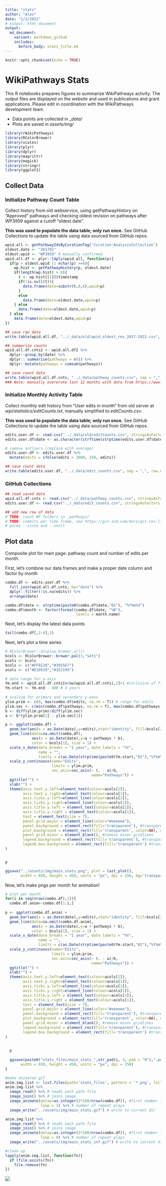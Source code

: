 ```yaml
---
title: "stats"
author: "Alex"
date: "1/2/2022"
# output: html_document
output:
  md_document:
    variant: markdown_github
    includes:
      before_body: stats_title.md
---
```


```r
knitr::opts_chunk$set(echo = TRUE)
```

# WikiPathways Stats
This R notebooks prepares figures to summarize WikiPathways activity. The output files are displayed on the website and used in publications and grant applications. Please edit in coordination with the WikiPathways development team.

* Data points are collected in _*data/*
* Plots are saved in *assets/img/*
 
```r
library(rWikiPathways) 
library(RColorBrewer)
library(scales)
library(plyr)
library(dplyr)
library(magrittr)
library(magick)
library(stringr)
library(ggplot2)
```

## Collect Data

### Initialize Pathway Count Table
Collect history from old webservice, using getPathwayHistory on "Approved" 
pathways and checking oldest revision on pathways after WP3959 against a 
cutoff "oldest.date". 

**This was used to populate the data table; only run once.** See GitHub 
Collections to update the table using data sourced from GitHub repos.

```r
wpid.all <- getPathwayIdsByCurationTag('Curation:AnalysisCollection')
oldest.date <- "201701"
oldest.wpid <- "WP3959" # manually confirmed
wpid.all.df <- plyr::ldply(wpid.all, function(p){
  if(p > oldest.wpid || nchar(p) >=6){
    wp.hist <- getPathwayHistory(p, oldest.date)
    if(length(wp.hist) > 0){
      t <- wp.hist[[1]]$timestamp
      if(!is.null(t)){
        data.frame(date=substr(t,0,6),wpid=p)
      }
      else
        data.frame(date=oldest.date,wpid=p)
    } else
      data.frame(date=oldest.date,wpid=p)
  } else
    data.frame(date=oldest.date,wpid=p)
})

## save raw data
write.table(wpid.all.df, "../_data/old/wpid_oldest_rev_2017-2022.csv", sep = ",", row.names = F)

## summarize counts
wpid.all.df.cnts2 <- wpid.all.df2 %>%
  dplyr::group_by(date) %>%
  dplyr:: summarise(pathways = n()) %>%
  dplyr::mutate(pathways = cumsum(pathways))

## save count data
write.table(wpid.all.df.cnts, "../_data/pathway_counts.csv", sep = ",", row.names = F)
### Note: manually overwrote last 12 months with data from https://www.wikipathways.org/index.php/WikiPathways:Updates
```

### Initialize Monthly Activity Table
Collect monthly edit history from "User edits in month" from old server at 
*wpi/statistics/editCounts.txt*, manually simplified to *editCounts.csv*.

**This was used to populate the data table; only run once.** See GitHub 
Collections to update the table using data sourced from GitHub repos.

```r
edits.user.df <- read.csv("../_data/old/editCounts.csv", stringsAsFactors = F)
edits.user.df$date <- as.character(strftime(strptime(edits.user.df$date,"%m/%d/%y"), "%Y%m"))

# remove outliers (replace with average)
edits.user.df <- edits.user.df %>%
  mutate(edits = ifelse(edits > 2000, 250, edits))

## save count data
write.table(edits.user.df, "../_data/edit_counts.csv", sep = ",", row.names = F)
```

### GitHub Collections

```r
## read saved data
wpid.all.df.cnts <- read.csv("../_data/pathway_counts.csv", stringsAsFactors = F)
edits.user.df <- read.csv("../_data/edit_counts.csv", stringsAsFactors = F)

## add new row of data
# TODO: count WP folders in _pathways/
# TODO: commits per time frame, see https://git-scm.com/docs/git-rev-list with
# parms --since and --until
```

## Plot data

Composite plot for main page: pathway count and number of edits per month.

First, let's combine our data frames and make a proper date column and factor by 
month
```r
combo.df <- edits.user.df %>%
  full_join(wpid.all.df.cnts, by="date") %>%
  dplyr::filter(!is.na(edits)) %>%
  arrange(date)

combo.df$date <- strptime(paste0(combo.df$date,"01"), "%Y%m%d")
combo.df$month <- factor(format(combo.df$date, "%B"),
                                levels = month.name)
```

Next, let's display the latest data points
```r
tail(combo.df[,2:4],1)
```

Next, let's plot a time series
```r

# RColorBrewer::display.brewer.all()
bcols <- RColorBrewer::brewer.pal(3,"Set1")
acols <- bcols
bcols <- c("#FF8120","#3955E7")
acols <- c("#D16919","#1E3199")

# date range for x-axis
Ym.end <- wpid.all.df.cnts[nrow(wpid.all.df.cnts),1]+1 #inclusive of final month
Ym.start <- Ym.end - 400 # 4 years
  
# scaling for primary and secondary y-axes
ylim.prim <- c(0, max(combo.df$edits, na.rm = T)) # range for edits
ylim.sec <- c(min(combo.df$pathways, na.rm = T), max(combo.df$pathways, na.rm = T))    # range for pathways
b <- diff(ylim.prim)/diff(ylim.sec)
a <- b*(ylim.prim[1] - ylim.sec[1])

p <- ggplot(combo.df) +
  geom_bar(aes(x = as.Date(date),y=edits),stat="identity", fill=bcols[2]) +
  geom_line(data=na.omit(combo.df), 
            aes(x = as.Date(date),y=a + pathways * b), 
            color = bcols[1], size = 1) +
  scale_x_date(date_breaks = "1 year", date_labels = "%Y",
               name = "",
               limits = c(as.Date(strptime(paste0(Ym.start,"01"),"%Y%m%d")),as.Date(strptime(paste0(Ym.end,"01"),"%Y%m%d")))) +
  scale_y_continuous(name="Edits", 
                     limits = ylim.prim,
                     sec.axis=sec_axis(~ (. - a)/b, 
                                       name="Pathways")) +
  ggtitle("") +
  xlab("") +
  theme(axis.text.y.left=element_text(colour=acols[2]),
        axis.text.y.right=element_text(colour=acols[1]),
        axis.ticks.y.left=element_line(colour=acols[2]),
        axis.ticks.y.right=element_line(colour=acols[1]),
        axis.title.y.left = element_text(colour=acols[2]),
        axis.title.y.right = element_text(colour=acols[1]),
        text = element_text(size = 7),
        panel.grid.major = element_line(color="#eeeeee"), 
        panel.background = element_rect(fill='transparent'), #transparent panel bg
        plot.background = element_rect(fill='transparent', color=NA), #transparent plot bg
        panel.grid.minor = element_blank(), #remove minor gridlines
        legend.background = element_rect(fill='transparent'), #transparent legend bg
        legend.box.background = element_rect(fill='transparent') #transparent legend panel
)


p
```

```r

ggsave("../assets/img/main_stats.png", plot = last_plot(), 
       width = 650, height = 450, units = "px", dpi = 250, bg='transparent')
```

Now, let's make pngs per month for animation!
```r
# plot per month
for(i in seq(nrow(combo.df),1)){
  combo.df.anim<-combo.df[1:i,]
  
p <- ggplot(combo.df.anim) +
  geom_bar(aes(x = as.Date(date),y=edits),stat="identity", fill=bcols[2]) +
  geom_line(data=na.omit(combo.df.anim), 
            aes(x = as.Date(date),y=a + pathways * b), 
            color = bcols[1], size = 1) +
  scale_x_date(date_breaks = "1 year", date_labels = "%Y",
               name = "",
               limits = c(as.Date(strptime(paste0(Ym.start,"01"),"%Y%m%d")),as.Date(strptime(paste0(Ym.end,"01"),"%Y%m%d")))) +
  scale_y_continuous(name="Edits", 
                     limits = ylim.prim,
                     sec.axis=sec_axis(~ (. - a)/b, 
                                       name="Pathways")) +
  ggtitle("") +
  xlab("") +
  theme(axis.text.y.left=element_text(colour=acols[2]),
        axis.text.y.right=element_text(colour=acols[1]),
        axis.ticks.y.left=element_line(colour=acols[2]),
        axis.ticks.y.right=element_line(colour=acols[1]),
        axis.title.y.left = element_text(colour=acols[2]),
        axis.title.y.right = element_text(colour=acols[1]),
        text = element_text(size = 7),
        panel.grid.major = element_line(color="#eeeeee"), 
        panel.background = element_rect(fill='transparent'), #transparent panel bg
        plot.background = element_rect(fill='transparent', color=NA), #transparent plot bg
        panel.grid.minor = element_blank(), #remove minor gridlines
        legend.background = element_rect(fill='transparent'), #transparent legend bg
        legend.box.background = element_rect(fill='transparent') #transparent legend panel
)
  
  
  p
  
  ggsave(paste0("stats_files/main_stats_",str_pad(i, 3, pad = "0"),".png"), plot = last_plot(), 
       width = 650, height = 450, units = "px", dpi = 250)
}

#make animated gif
anim.img.list <- list.files(path='stats_files', pattern = '*.png', full.names = TRUE) 
anim.img.list %>% 
  image_read() %>% # reads each path file
  image_join() %>% # joins image
  image_animate(delay=as.integer(3*100/nrow(combo.df)), #first number is total seconds for all frames to play
                loop = 1) %>% # number of repeat plays
  image_write("../assets/img/main_stats.gif") # write to current dir

anim.img.list %>% 
  image_read() %>% # reads each path file
  image_join() %>% # joins image
  image_animate(delay=as.integer(3*100/nrow(combo.df)), #first number is total seconds for all frames to play
                loop = 0) %>% # number of repeat plays
  image_write("../assets/img/main_stats_inf.gif") # write to current dir

#clean up
lapply(anim.img.list, function(fn){
  if (file.exists(fn))
    file.remove(fn)
})

```
![](assets/img/main_stats.gif)